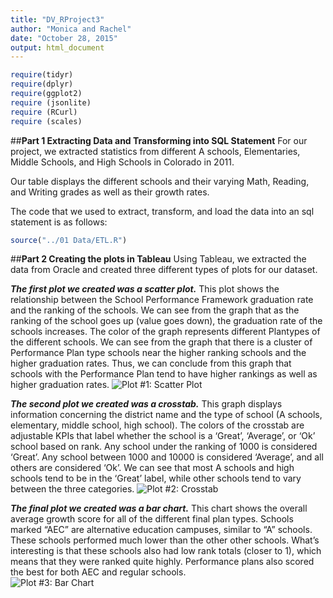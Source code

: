 ```yaml
---
title: "DV_RProject3"
author: "Monica and Rachel"
date: "October 28, 2015"
output: html_document
---
```

```r
require(tidyr)
require(dplyr)
require(ggplot2)
require (jsonlite)
require (RCurl)
require (scales)
```  

##**Part 1 Extracting Data and Transforming into SQL Statement**
For our project, we extracted statistics from different A schools, Elementaries, Middle Schools, and High Schools in Colorado in 2011.  

Our table displays the different schools and their varying Math, Reading, and Writing grades as well as their growth rates.  

The code that we used to extract, transform, and load the data into an sql statement is as follows: 
```r
source("../01 Data/ETL.R")
```

##**Part 2 Creating the plots in Tableau**
Using Tableau, we extracted the data from Oracle and created three different types of plots for our dataset. 

***The first plot we created was a scatter plot.*** 
This plot shows the relationship between the School Performance Framework graduation rate and the ranking of the schools. We can see from the graph that as the ranking of the school goes up (value goes down), the graduation rate of the schools increases. The color of the graph represents different Plantypes of the different schools. We can see from the graph that there is a cluster of Performance Plan type schools near the higher ranking schools and the higher graduation rates. Thus, we can conclude from this graph that schools with the Performance Plan tend to have higher rankings as well as higher graduation rates. 
![Plot #1: Scatter Plot](../03 Visualizations/Scatter Plot.jpg)

***The second plot we created was a crosstab.***
This graph displays information concerning the district name and the type of school (A schools, elementary, middle school, high school). The colors of the crosstab are adjustable KPIs that label whether the school is a 'Great', 'Average', or 'Ok' school based on rank. Any school under the ranking of 1000 is considered 'Great'. Any school between 1000 and 10000 is considered 'Average', and all others are considered 'Ok'. We can see that most A schools and high schools tend to be in the 'Great' label, while other schools tend to vary between the three categories. 
![Plot #2: Crosstab](../03 Visualizations/Crosstab.jpg)

***The final plot we created was a bar chart.***
This chart shows the overall average growth score for all of the different final plan types. Schools marked "AEC" are alternative education campuses, similar to "A" schools. These schools performed much lower than the other other schools. What's interesting is that these schools also had low rank totals (closer to 1), which means that they were ranked quite highly. Performance plans also scored the best for both AEC and regular schools.  
![Plot #3: Bar Chart](../03 Visualizations/Bar Chart.jpg)
